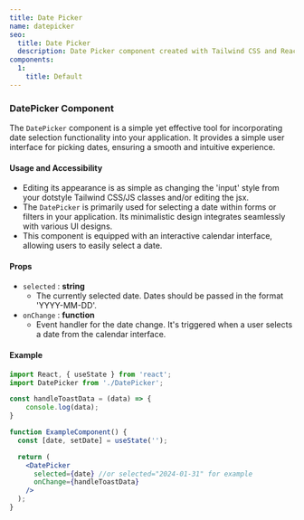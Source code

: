 ```yaml
---
title: Date Picker
name: datepicker
seo:
  title: Date Picker
  description: Date Picker component created with Tailwind CSS and React
components:
  1:
    title: Default
---
```


<CollectionList
  componentsData={componentsData}
/>
<PreviewNotes/>

### DatePicker Component
The `DatePicker` component is a simple yet effective tool for incorporating date selection functionality into your application. It provides a simple user interface for picking dates, ensuring a smooth and intuitive experience.

#### Usage and Accessibility
- Editing its appearance is as simple as changing the 'input' style from your dotstyle Tailwind CSS/JS classes and/or editing the jsx.
- The `DatePicker` is primarily used for selecting a date within forms or filters in your application. Its minimalistic design integrates seamlessly with various UI designs.
- This component is equipped with an interactive calendar interface, allowing users to easily select a date.

#### Props
- `selected` : **string**
  - The currently selected date. Dates should be passed in the format 'YYYY-MM-DD'.
- `onChange` : **function**
  - Event handler for the date change. It's triggered when a user selects a date from the calendar interface.

#### Example
```jsx
import React, { useState } from 'react';
import DatePicker from './DatePicker';

const handleToastData = (data) => {
    console.log(data);
}

function ExampleComponent() {
  const [date, setDate] = useState('');

  return (
    <DatePicker 
      selected={date} //or selected="2024-01-31" for example
      onChange={handleToastData}
    />
  );
}
